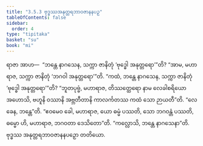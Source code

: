 ```yaml
---
title: "3.5.3 ဗုဒ္ဓဿအနုတ္တရဘာဝဇာနနပဉှ"
tableOfContents: false
sidebar:
  order: 4
type: "tipitaka"
basket: "su"
book: "mi"
---
```



<DynamicBreadcrumb />

<Division number="75" book="mi">

<Paragraph number="366" book="mi">
ရာဇာ အာဟ—  “ဘန္တေ နာဂသေန, သက္ကာ ဇာနိတုံ ‘ဗုဒ္ဓေါ အနုတ္တရော’”တိ? “အာမ, မဟာရာဇ, သက္ကာ ဇာနိတုံ ‘ဘဂဝါ အနုတ္တရော’”တိ. “ကထံ, ဘန္တေ နာဂသေန, သက္ကာ ဇာနိတုံ ‘ဗုဒ္ဓေါ အနုတ္တရော’”တိ? “ဘူတပုဗ္ဗံ, မဟာရာဇ, တိဿတ္ထေရော နာမ လေခါစရိယော အဟောသိ, ဗဟူနိ ဝဿာနိ အဗ္ဘတီတာနိ ကာလင်္ကတဿ ကထံ သော ဉာယတီ”တိ. “လေခေန, ဘန္တေ”တိ. “ဧဝမေဝ ခေါ, မဟာရာဇ, ယော ဓမ္မံ ပဿတိ, သော ဘဂဝန္တံ ပဿတိ, ဓမ္မော ဟိ, မဟာရာဇ, ဘဂဝတာ ဒေသိတော”တိ.
</Paragraph>

<Paragraph number="367" book="mi">
“ကလ္လောသိ, ဘန္တေ နာဂသေနာ”တိ.

</Paragraph>
</Division>

<Paragraph number="368" type="center" book="mi">
ဗုဒ္ဓဿ အနုတ္တရဘာဝဇာနနပဉှော တတိယော.
</Paragraph>